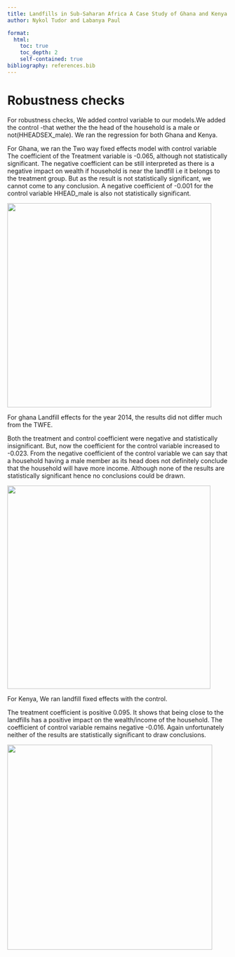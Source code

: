 ```yaml
---
title: Landfills in Sub-Saharan Africa A Case Study of Ghana and Kenya
author: Nykol Tudor and Labanya Paul

format: 
  html: 
    toc: true
    toc_depth: 2
    self-contained: true
bibliography: references.bib
---
```


# Robustness checks

For robustness checks, We added control variable to our models.We added the control -that wether the the head of the household is a male or not(HHEADSEX_male). We ran the regression for both Ghana and Kenya.

For Ghana, we ran the Two way fixed effects model with control variable The coefficient of the Treatment variable is -0.065, although not statistically significant. The negative coefficient can be still interpreted as there is a negative impact on wealth if household is near the landfill i.e it belongs to the treatment group. But as the result is not statistically significant, we cannot come to any conclusion. A negative coefficient of -0.001 for the control variable HHEAD_male is also not statistically significant.

![](images/Reg_tableGhanaTWFEcontrol.png){width="465"}

For ghana Landfill effects for the year 2014, the results did not differ much from the TWFE.

Both the treatment and control coefficient were negative and statistically insignificant. But, now the coefficient for the control variable increased to -0.023. From the negative coefficient of the control variable we can say that a household having a male member as its head does not definitely conclude that the household will have more income. Although none of the results are statistically significant hence no conclusions could be drawn.

![](images/Reg_tableGhanacontrol.png){width="463"}

For Kenya, We ran landfill fixed effects with the control.

The treatment coefficient is positive 0.095. It shows that being close to the landfills has a positive impact on the wealth/income of the household. The coefficient of control variable remains negative -0.016. Again unfortunately neither of the results are statistically significant to draw conclusions.

![](images/Reg_tableKenyacontrol.png){width="467"}
